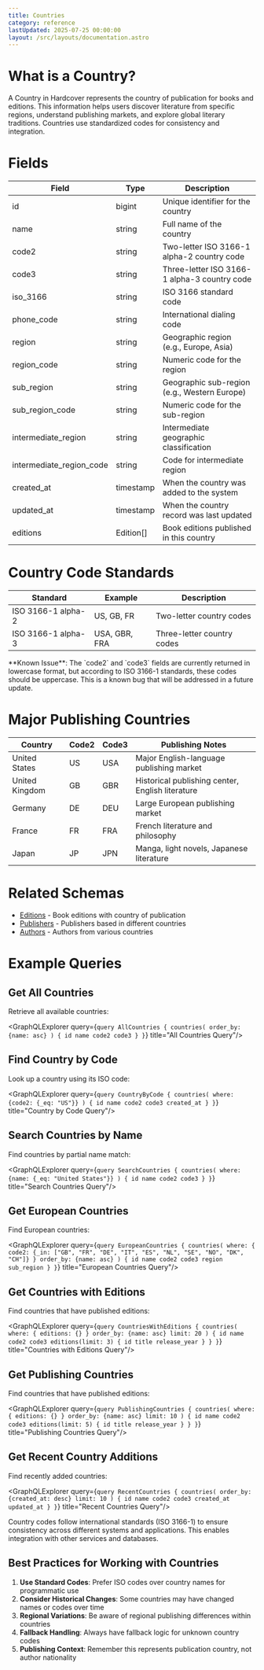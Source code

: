 ```yaml
---
title: Countries
category: reference
lastUpdated: 2025-07-25 00:00:00
layout: /src/layouts/documentation.astro
---
```



# What is a Country?

A Country in Hardcover represents the country of publication for books and editions. This information helps users discover literature from specific regions, understand publishing markets, and explore global literary traditions. Countries use standardized codes for consistency and integration.

# Fields

<table>
    <thead>
    <tr>
        <th>Field</th>
        <th>Type</th>
        <th>Description</th>
    </tr>
    </thead>
    <tbody>
    <tr>
        <td>id</td>
        <td>bigint</td>
        <td>Unique identifier for the country</td>
    </tr>
    <tr>
        <td>name</td>
        <td>string</td>
        <td>Full name of the country</td>
    </tr>
    <tr>
        <td>code2</td>
        <td>string</td>
        <td>Two-letter ISO 3166-1 alpha-2 country code</td>
    </tr>
    <tr>
        <td>code3</td>
        <td>string</td>
        <td>Three-letter ISO 3166-1 alpha-3 country code</td>
    </tr>
    <tr>
        <td>iso_3166</td>
        <td>string</td>
        <td>ISO 3166 standard code</td>
    </tr>
    <tr>
        <td>phone_code</td>
        <td>string</td>
        <td>International dialing code</td>
    </tr>
    <tr>
        <td>region</td>
        <td>string</td>
        <td>Geographic region (e.g., Europe, Asia)</td>
    </tr>
    <tr>
        <td>region_code</td>
        <td>string</td>
        <td>Numeric code for the region</td>
    </tr>
    <tr>
        <td>sub_region</td>
        <td>string</td>
        <td>Geographic sub-region (e.g., Western Europe)</td>
    </tr>
    <tr>
        <td>sub_region_code</td>
        <td>string</td>
        <td>Numeric code for the sub-region</td>
    </tr>
    <tr>
        <td>intermediate_region</td>
        <td>string</td>
        <td>Intermediate geographic classification</td>
    </tr>
    <tr>
        <td>intermediate_region_code</td>
        <td>string</td>
        <td>Code for intermediate region</td>
    </tr>
    <tr>
        <td>created_at</td>
        <td>timestamp</td>
        <td>When the country was added to the system</td>
    </tr>
    <tr>
        <td>updated_at</td>
        <td>timestamp</td>
        <td>When the country record was last updated</td>
    </tr>
    <tr>
        <td>editions</td>
        <td>Edition[]</td>
        <td>Book editions published in this country</td>
    </tr>
    </tbody>
</table>

# Country Code Standards

<table>
    <thead>
    <tr>
        <th>Standard</th>
        <th>Example</th>
        <th>Description</th>
    </tr>
    </thead>
    <tbody>
    <tr>
        <td>ISO 3166-1 alpha-2</td>
        <td>US, GB, FR</td>
        <td>Two-letter country codes</td>
    </tr>
    <tr>
        <td>ISO 3166-1 alpha-3</td>
        <td>USA, GBR, FRA</td>
        <td>Three-letter country codes</td>
    </tr>
    </tbody>
</table>

<Aside type="caution">
    **Known Issue**: The `code2` and `code3` fields are currently returned in lowercase format, but according to ISO 3166-1 standards, these codes should be uppercase. This is a known bug that will be addressed in a future update.
</Aside>

# Major Publishing Countries

<table>
    <thead>
    <tr>
        <th>Country</th>
        <th>Code2</th>
        <th>Code3</th>
        <th>Publishing Notes</th>
    </tr>
    </thead>
    <tbody>
    <tr>
        <td>United States</td>
        <td>US</td>
        <td>USA</td>
        <td>Major English-language publishing market</td>
    </tr>
    <tr>
        <td>United Kingdom</td>
        <td>GB</td>
        <td>GBR</td>
        <td>Historical publishing center, English literature</td>
    </tr>
    <tr>
        <td>Germany</td>
        <td>DE</td>
        <td>DEU</td>
        <td>Large European publishing market</td>
    </tr>
    <tr>
        <td>France</td>
        <td>FR</td>
        <td>FRA</td>
        <td>French literature and philosophy</td>
    </tr>
    <tr>
        <td>Japan</td>
        <td>JP</td>
        <td>JPN</td>
        <td>Manga, light novels, Japanese literature</td>
    </tr>
    </tbody>
</table>

# Related Schemas

- [Editions](/api/graphql/schemas/editions) - Book editions with country of publication
- [Publishers](/api/graphql/schemas/publishers) - Publishers based in different countries
- [Authors](/api/graphql/schemas/authors) - Authors from various countries

# Example Queries

## Get All Countries

Retrieve all available countries:

<GraphQLExplorer query={`
query AllCountries {
    countries(
        order_by: {name: asc}
    ) {
        id
        name
        code2
        code3
    }
}
`} title="All Countries Query"/>

## Find Country by Code

Look up a country using its ISO code:

<GraphQLExplorer query={`
query CountryByCode {
    countries(
        where: {code2: {_eq: "US"}}
    ) {
        id
        name
        code2
        code3
        created_at
    }
}
`} title="Country by Code Query"/>

## Search Countries by Name

Find countries by partial name match:

<GraphQLExplorer query={`
query SearchCountries {
    countries(
        where: {name: {_eq: "United States"}}
    ) {
        id
        name
        code2
        code3
    }
}
`} title="Search Countries Query"/>

## Get European Countries

Find European countries:

<GraphQLExplorer query={`
query EuropeanCountries {
    countries(
        where: {
            code2: {_in: ["GB", "FR", "DE", "IT", "ES", "NL", "SE", "NO", "DK", "CH"]}
        }
        order_by: {name: asc}
    ) {
        id
        name
        code2
        code3
        region
        sub_region
    }
}
`} title="European Countries Query"/>

## Get Countries with Editions

Find countries that have published editions:

<GraphQLExplorer query={`
query CountriesWithEditions {
    countries(
        where: {
            editions: {}
        }
        order_by: {name: asc}
        limit: 20
    ) {
        id
        name
        code2
        code3
        editions(limit: 3) {
            id
            title
            release_year
        }
    }
}
`} title="Countries with Editions Query"/>

## Get Publishing Countries

Find countries that have published editions:

<GraphQLExplorer query={`
query PublishingCountries {
    countries(
        where: {
            editions: {}
        }
        order_by: {name: asc}
        limit: 10
    ) {
        id
        name
        code2
        code3
        editions(limit: 5) {
            id
            title
            release_year
        }
    }
}
`} title="Publishing Countries Query"/>

## Get Recent Country Additions

Find recently added countries:

<GraphQLExplorer query={`
query RecentCountries {
    countries(
        order_by: {created_at: desc}
        limit: 10
    ) {
        id
        name
        code2
        code3
        created_at
        updated_at
    }
}
`} title="Recent Countries Query"/>

<Aside type="note">
    Country codes follow international standards (ISO 3166-1) to ensure consistency across different systems and applications. This enables integration with other services and databases.
</Aside>

## Best Practices for Working with Countries

1. **Use Standard Codes**: Prefer ISO codes over country names for programmatic use
2. **Consider Historical Changes**: Some countries may have changed names or codes over time
3. **Regional Variations**: Be aware of regional publishing differences within countries
4. **Fallback Handling**: Always have fallback logic for unknown country codes
5. **Publishing Context**: Remember this represents publication country, not author nationality